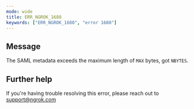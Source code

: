 ```yaml
---
mode: wide
title: ERR_NGROK_1680
keywords: ["ERR_NGROK_1680", "error 1680"]
---
```


## Message

The SAML metadata exceeds the maximum length of `MAX` bytes, got `NBYTES`.

## Further help

If you're having trouble resolving this error, please reach out to [support@ngrok.com](mailto:support@ngrok.com?subject=Help%20with%20ERR_NGROK_1680)
